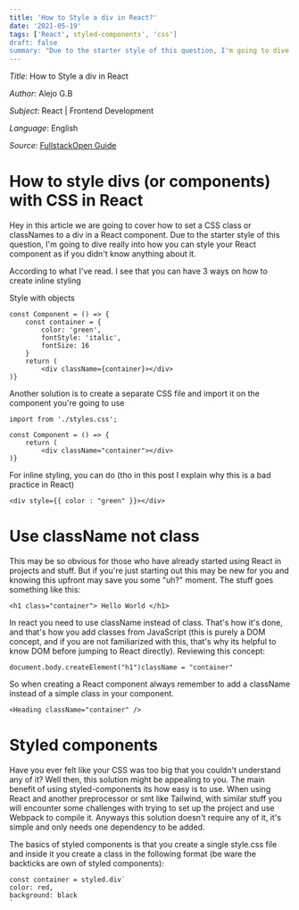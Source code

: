 ```yaml
---
title: 'How to Style a div in React?'
date: '2021-05-19'
tags: ['React', styled-components', 'css']
draft: false
summary: "Due to the starter style of this question, I'm going to dive on how to set up a CSS class as if you didn't know anything about styling in React..."
---
```


_Title_: How to Style a div in React

_Author_: Alejo G.B

_Subject_: React | Frontend Development

_Language_: English

_Source_: [FullstackOpen Guide](https://fullstackopen.com/)

# How to style divs (or components) with CSS in React

Hey in this article we are going to cover how to set a CSS class or classNames to a div in a React component. Due to the starter style of this question, I'm going to dive really into how you can style your React component as if you didn't know anything about it.

According to what I've read. I see that you can have 3 ways on how to create inline styling

Style with objects

```
const Component = () => {
    const container = {
        color: 'green',
        fontStyle: 'italic',
        fontSize: 16
    }
    return (
        <div className={container}></div>
)}
```

Another solution is to create a separate CSS file and import it on the component you're going to use

```
import from './styles.css';

const Component = () => {
    return (
        <div className="container"></div>
)}
```

For inline styling, you can do (tho in this post I explain why this is a bad practice in React)

```
<div style={{ color : "green" }}></div>
```

# Use className not class

This may be so obvious for those who have already started using React in projects and stuff. But if you're just starting out this may be new for you and knowing this upfront may save you some "uh?" moment. The stuff goes something like this:

```
<h1 class="container"> Hello World </h1>
```

In react you need to use className instead of class. That's how it's done, and that's how you add classes from JavaScript (this is purely a DOM concept, and if you are not familiarized with this, that's why its helpful to know DOM before jumping to React directly). Reviewing this concept:

```
document.body.createElement("h1")className = "container"
```

So when creating a React component always remember to add a className instead of a simple class in your component.

```
<Heading className="container" />
```

# Styled components

Have you ever felt like your CSS was too big that you couldn't understand any of it? Well then, this solution might be appealing to you. The main benefit of using styled-components its how easy is to use. When using React and another preprocessor or smt like Tailwind, with similar stuff you will encounter some challenges with trying to set up the project and use Webpack to compile it. Anyways this solution doesn't require any of it, it's simple and only needs one dependency to be added.

The basics of styled components is that you create a single style.css file and inside it you create a class in the following format (be ware the backticks are own of styled components):

```
const container = styled.div`
color: red,
background: black
`
```
